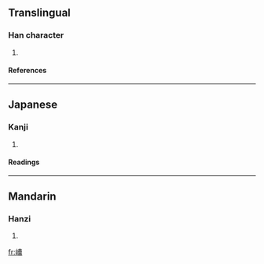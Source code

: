 ==Translingual==
===Han character===
{{Han char|rn=46|rad=山|as=11|sn=14|four=2476<sub>7</sub>|canj=山廿田日 (UTWA)}}
# {{defn|Han|sort=山11}}
====References====
{{Han ref|kx=0318.410|dkj=08423|hdz=10793.070|uh=5D86|ud=23942|bh=E1A6|bd=57766}}
----
==Japanese==
===Kanji===
{{ja-kanji|grade=|rs=山11}}
# {{defn|Japanese}} 
====Readings====
{{ja-readings|on=[[さう]] (sau), [[ぞう]] (zō)|kun=}}
----
==Mandarin==
===Hanzi===
{{cmn-hanzi|pin=[[cáo]] ([[cao2]])|wg=ts'ao<sup>2</sup>}}
# {{defn|Mandarin}}

[[fr:嶆]]